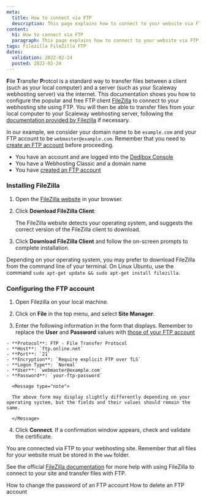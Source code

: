 ```yaml
---
meta:
  title: How to connect via FTP
  description: This page explains how to connect to your website via FTP
content:
  h1: How to connect via FTP
  paragraph: This page explains how to connect to your website via FTP using FileZilla
tags: Filezilla FileZilla FTP
dates:
  validation: 2022-02-24
  posted: 2022-02-24
---
```


**F**ile **T**ransfer **P**rotcol is a standard way to transfer files between a client (such as your local computer) and a server (such as your Scaleway webhosting server) via the internet. This documentation shows you how to configure the popular and free FTP client [FileZilla](https://filezilla-project.org/) to connect to your webhosting site using FTP. You will then be able to transfer files from your local computer to your Scaleway webhosting server, following the [documentation provided by Filezilla](https://wiki.filezilla-project.org/FileZilla_Client_Tutorial_(en)) if necessary.

In our example, we consider your domain name to be `example.com` and your FTP account to be `webmaster@example.com`. Remember that you need to [create an FTP account](/webhosting/classic/how-to/create-ftp-account/) before proceeding.

<Message type="requirement">

- You have an account and are logged into the [Dedibox Console](https://console.online.net/)
- You have a Webhosting Classic and a domain name
- You have [created an FTP account](/webhosting/classic/how-to/create-ftp-account/)

</Message>

### Installing FileZilla

1. Open the [FileZilla website](https://filezilla-project.org/) in your browser.

2. Click **Download FileZilla Client**:

    <Lightbox src="scaleway-download-filezilla.png" alt="" />

    The FileZilla website detects your operating system, and suggests the correct version of the FileZilla client to download.

3. Click **Download FileZilla Client** and follow the on-screen prompts to complete installation.

<Message type="tip">

Depending on your operating system, you may prefer to download FileZilla from the command line of your terminal. On Linux Ubuntu, use the command `sudo apt-get update && sudo apt-get install filezilla`.

</Message>

### Configuring the FTP account

1. Open Filezilla on your local machine.

2. Click on **File** in the top menu, and select **Site Manager**.

3. Enter the following information in the form that displays. Remember to replace the **User** and **Password** values with [those of your FTP account](/webhosting/classic/how-to/create-ftp-account/)

  <Lightbox src="scaleway-filezilla-newsite.png" alt="" />

    - **Protocol**: FTP - File Transfer Protocol
    - **Host**: `ftp.online.net`
    - **Port**: `21`
    - **Encryption**: `Require explicit FTP over TLS`
    - **Logon Type**: `Normal`
    - **User**: `webmaster@example.com`
    - **Password**: `your-ftp-password`

      <Message type="note">

      The above form may display slightly differently depending on your operating system, but the fields and their values should remain the same.

      </Message>

4. Click **Connect**. If a confirmation window appears, check and validate the certificate.

  You are connected via FTP to your webhosting site. Remember that all files for your website must be stored in the `www` folder.

  See the official [FileZilla documentation](https://wiki.filezilla-project.org/Documentation) for more help with using FileZilla to connect to your site and transfer files with FTP.

<Navigation title="See Also">
  <PreviousButton to="/webhosting/classic/how-to/change-ftp-account-password/">How to change the password of an FTP account</PreviousButton>
  <NextButton to="/webhosting/classic/how-to/delete-ftp-account/">How to delete an FTP account</NextButton>
</Navigation> 



